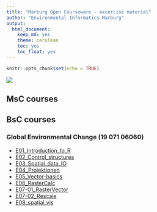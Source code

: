 ```yaml
---
title: "Marburg Open Courseware - excercise material"
author: "Environmental Informatics Marburg"
output: 
  html_document: 
    keep_md: yes
    theme: cerulean
    toc: yes
    toc_float: yes
---
```


```r
knitr::opts_chunk$set(echo = TRUE)
```

![](logo.png)

## MsC courses

## BsC courses

### Global Environmental Change (19 071 06060)

* [E01_Introduction_to_R](bsc/project-seminar-envchange/code-examples/gc-ce-01/E01_Introduction_to_R.html)
* [E02_Control_structures](bsc/project-seminar-envchange/code-examples/gc-ce-02/E02_Control_structures.html)
* [E03_Spatial_data_IO](bsc/project-seminar-envchange/code-examples/gc-ce-07/E03_Spatial_data_IO.html)
* [E04_Projektionen](bsc/project-seminar-envchange/code-examples/gc-ce-07/E04_Projektionen.html)
* [E05_Vector-basics](bsc/project-seminar-envchange/code-examples/gc-ce-07/E05_Vector-basics.html)
* [E06_RasterCalc](bsc/project-seminar-envchange/code-examples/gc-ce-07/E06_RasterCalc.html)
* [E07-01_RasterVector](bsc/project-seminar-envchange/code-examples/gc-ce-07/E07-01_RasterVector.html)
* [E07-02_Rescale](bsc/project-seminar-envchange/code-examples/gc-ce-07/E07-02_Rescale.html)
* [E08_spatial_vis](bsc/project-seminar-envchange/code-examples/gc-ce-07/E08_spatial_vis.html)
